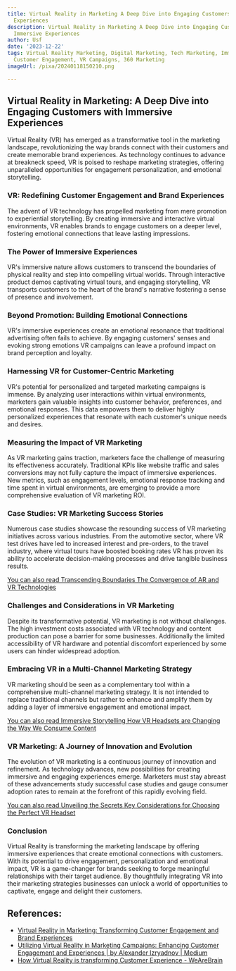 ```yaml
---
title: Virtual Reality in Marketing A Deep Dive into Engaging Customers with Immersive
  Experiences
description: Virtual Reality in Marketing A Deep Dive into Engaging Customers with
  Immersive Experiences
author: Usf
date: '2023-12-22'
tags: Virtual Reality Marketing, Digital Marketing, Tech Marketing, Immersive Marketing,
  Customer Engagement, VR Campaigns, 360 Marketing
imageUrl: /pixa/20240118150210.png

---
```

## Virtual Reality in Marketing:  A Deep Dive into Engaging Customers with Immersive Experiences

Virtual Reality (VR)  has emerged as a transformative tool in the marketing landscape, revolutionizing the way  brands connect with  their customers and create  memorable brand experiences.  As technology continues  to advance at breakneck speed, VR is poised  to reshape marketing strategies, offering unparalleled opportunities for  engagement personalization, and emotional storytelling.

### VR:  Redefining Customer Engagement and Brand Experiences

The advent of VR technology has propelled marketing from  mere promotion to  experiential storytelling. By  creating immersive and  interactive virtual  environments, VR enables brands to engage  customers on a deeper level, fostering emotional connections that leave lasting impressions.

### The Power of Immersive Experiences

VR's immersive nature allows  customers to transcend the boundaries of physical reality and step  into compelling virtual worlds.  Through interactive product demos captivating virtual tours, and engaging storytelling, VR transports customers to the heart of the brand's narrative fostering a sense of presence and involvement.

### Beyond Promotion: Building Emotional Connections

VR's immersive experiences create an emotional resonance that traditional advertising often fails to achieve. By engaging customers' senses and evoking strong emotions  VR campaigns can  leave a profound impact on brand perception and loyalty.

### Harnessing VR for Customer-Centric Marketing

VR's  potential for personalized and targeted marketing campaigns is immense. By analyzing user interactions within virtual environments, marketers gain valuable insights into  customer behavior, preferences, and emotional responses. This data empowers them to deliver highly personalized experiences that resonate with each customer's unique needs and desires.

### Measuring the Impact of VR Marketing

As VR marketing gains traction, marketers face the  challenge of measuring its effectiveness accurately. Traditional KPIs like website traffic and  sales conversions may not fully  capture the impact of immersive experiences. New metrics,  such  as engagement levels, emotional  response tracking and time spent  in  virtual  environments, are emerging to provide a more comprehensive evaluation of VR marketing ROI.

### Case Studies: VR Marketing Success Stories

Numerous  case studies showcase the resounding success of VR marketing  initiatives  across various industries. From the automotive sector, where VR test drives have led to increased interest and pre-orders, to the travel industry, where virtual tours have boosted booking rates VR has proven its ability to accelerate  decision-making processes and drive tangible  business results.

[You can also  read Transcending Boundaries The Convergence of AR and VR Technologies](Transcending%20Boundaries%20The%20Convergence%20of%20AR%20and%20VR%20Technologies)


### Challenges and Considerations in VR Marketing

Despite its transformative potential, VR marketing is not without challenges. The high investment  costs associated with VR technology  and content production can pose a barrier  for some businesses. Additionally the limited  accessibility of VR hardware  and potential discomfort experienced by some users can hinder widespread adoption.

### Embracing VR  in a Multi-Channel Marketing  Strategy

VR marketing should be seen as a complementary tool within a comprehensive multi-channel marketing strategy. It is  not intended to replace traditional channels but rather to enhance and amplify them by adding a layer of immersive engagement and emotional impact.

[You can also read Immersive Storytelling How VR  Headsets are  Changing the Way We Consume Content](Immersive%20Storytelling%20How%20VR%20Headsets%20are%20Changing%20the%20Way%20We%20Consume%20Content)


### VR  Marketing: A  Journey of Innovation and Evolution

The evolution of VR marketing is a continuous journey of innovation and refinement. As  technology advances, new possibilities for creating immersive and engaging experiences emerge. Marketers must stay abreast of these advancements  study successful case studies and gauge  consumer adoption rates to remain at the forefront of this rapidly evolving field.

[You can also read Unveiling the Secrets Key Considerations for  Choosing the Perfect VR Headset](Unveiling%20the%20Secrets%20Key%20Considerations%20for%20Choosing%20the%20Perfect%20VR%20Headset)


### Conclusion

Virtual Reality is transforming the marketing landscape by offering immersive  experiences  that create emotional connections  with customers. With its potential to drive engagement, personalization and emotional  impact, VR is a game-changer for  brands seeking to forge meaningful relationships with their target audience. By thoughtfully integrating VR into their marketing strategies businesses can unlock  a  world of opportunities to captivate, engage and delight  their customers.

## References:
- [Virtual Reality in Marketing: Transforming Customer Engagement and Brand Experiences](https://www.mediummultimedia.com/en/marketing-usa/how-does-vr-affect-marketing/)
- [Utilizing Virtual Reality in Marketing Campaigns: Enhancing Customer Engagement and Experiences | by Alexander Izryadnov | Medium](https://medium.com/@alexanderizryadnov/utilizing-virtual-reality-in-marketing-campaigns-enhancing-customer-engagement-and-experiences-ec13f2c90506)
- [How Virtual Reality is transforming Customer Experience - WeAreBrain](https://wearebrain.com/blog/virtual-reality-and-customer-experience/)
